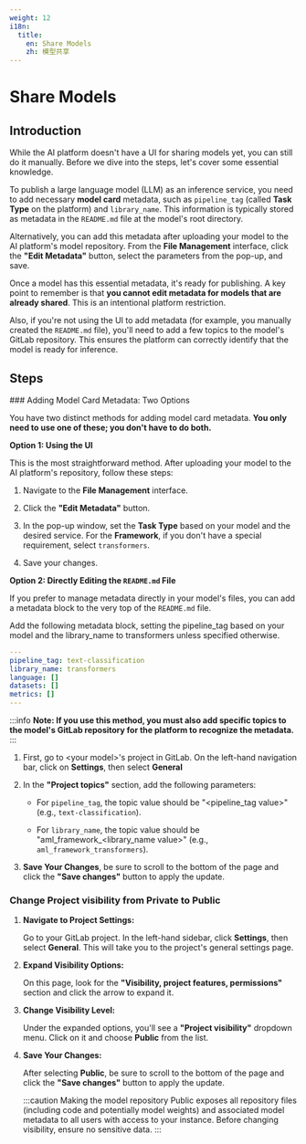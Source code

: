 ```yaml
---
weight: 12
i18n:
  title:
    en: Share Models
    zh: 模型共享
---
```


# Share Models

## Introduction

While the AI platform doesn't have a UI for sharing models yet, you can still do it manually. Before we dive into the steps, let's cover some essential knowledge.

To publish a large language model (LLM) as an inference service, you need to add necessary **model card** metadata, such as `pipeline_tag` (called **Task Type** on the platform) and `library_name`. This information is typically stored as metadata in the `README.md` file at the model's root directory.

Alternatively, you can add this metadata after uploading your model to the AI platform's model repository. From the **File Management** interface, click the **"Edit Metadata"** button, select the parameters from the pop-up, and save.

Once a model has this essential metadata, it's ready for publishing. A key point to remember is that **you cannot edit metadata for models that are already shared**. This is an intentional platform restriction.

Also, if you're not using the UI to add metadata (for example, you manually created the `README.md` file), you'll need to add a few topics to the model's GitLab repository. This ensures the platform can correctly identify that the model is ready for inference.

## Steps

<Steps>
### Adding Model Card Metadata: Two Options

You have two distinct methods for adding model card metadata. **You only need to use one of these; you don't have to do both.**

**Option 1: Using the UI**

This is the most straightforward method. After uploading your model to the AI platform's repository, follow these steps:

1. Navigate to the **File Management** interface.

2. Click the **"Edit Metadata"** button.

3. In the pop-up window, set the **Task Type** based on your model and the desired service. For the **Framework**, if you don't have a special requirement, select `transformers`.

4. Save your changes.

**Option 2: Directly Editing the `README.md` File**

If you prefer to manage metadata directly in your model's files, you can add a metadata block to the very top of the `README.md` file.

Add the following metadata block, setting the pipeline_tag based on your model and the library_name to transformers unless specified otherwise.


```yaml
---
pipeline_tag: text-classification
library_name: transformers
language: []
datasets: []
metrics: []
---
```

:::info
**Note: If you use this method, you must also add specific topics to the model's GitLab repository for the platform to recognize the metadata.**
:::
1. First, go to \<your model\>'s project in GitLab. On the left-hand navigation bar, click on **Settings**, then select **General**

2. In the **"Project topics"** section, add the following parameters:

    - For `pipeline_tag`, the topic value should be "\<pipeline_tag value\>" (e.g., `text-classification`).

    - For `library_name`, the topic value should be "aml_framework_\<library_name value\>" (e.g., `aml_framework_transformers`).

3. **Save Your Changes**, be sure to scroll to the bottom of the page and click the **"Save changes"** button to apply the update.

### Change Project visibility from Private to Public

1.  **Navigate to Project Settings:**

    Go to your GitLab project. In the left-hand sidebar, click **Settings**, then select **General**. This will take you to the project's general settings page.

2.  **Expand Visibility Options:**

    On this page, look for the **"Visibility, project features, permissions"** section and click the arrow to expand it.

3.  **Change Visibility Level:**

    Under the expanded options, you'll see a **"Project visibility"** dropdown menu. Click on it and choose **Public** from the list.

4.  **Save Your Changes:**

    After selecting **Public**, be sure to scroll to the bottom of the page and click the **"Save changes"** button to apply the update.

    :::caution
    Making the model repository Public exposes all repository files (including code and potentially model weights) and associated model metadata to all users with access to your instance. Before changing visibility, ensure no sensitive data.
    :::

</Steps>